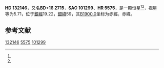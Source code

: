 {{Starbox begin
| name = HD 132146
}}
{{Starbox observe
| epoch = [[J2000.0|J2000.0]]
| constell = {{星座名待查}}<ref name=SIMBAD>{{cite web
 | url=http://simbad.u-strasbg.fr/simbad/sim-id?Ident=HR+5575
 | title =Pulsating variable Star
 | publisher=Centre de Données astronomiques de Strasbourg
 | work=SIMBAD
 | accessdate=2012-07-13}}</ref><ref name=DATA>{{cite web
 | url=http://vizier.u-strasbg.fr/viz-bin/VizieR-5?-out.add=.&-source=5050&-corr=PK=HR&-out.max=9999&HR=5575
 | title=VizieR Detailed Page
 | accessdate=2012-07-13
 | archive-date=2016-03-04
 | archive-url=https://web.archive.org/web/20160304235024/http://vizier.u-strasbg.fr/viz-bin/VizieR-5?-out.add=.&-source=5050&-corr=PK=HR&-out.max=9999&HR=5575
 | dead-url=no
 }}</ref>
| 星官 = 
| ra = {{RA|14|57|11.7}}<ref name=SIMBAD /><ref name=DATA />
| dec = {{DEC|+16|23|18}}<ref name=SIMBAD /><ref name=DATA />
| appmag_v = 5.71<ref name=SIMBAD /><ref name=DATA />
}}
{{Starbox character
| class = gG5<ref name=SIMBAD /><ref name=DATA />
| b-v = 0.94<ref name=SIMBAD /><ref name=DATA />
| u-b = <ref name=SIMBAD /><ref name=DATA />
| r-i = <ref name=SIMBAD /><ref name=DATA />
| variable = 
}}
{{Starbox astrometry
| radial_v = 
| prop_mo_ra = -16
| parallax = 
| p_error = 
}}
{{Starbox catalog
| names =BD+16 2715，[[SAO星表|SAO]] 101299，[[HD星表|HD]] 132146，[[HR星表|HR]] 5575}}
{{Starbox reference |Simbad=HR+5575}}
{{Starbox end}}

'''HD 132146'''，又名'''BD+16 2715'''，'''SAO 101299'''、'''HR 5575'''，是一颗恒星<ref name=SIMBAD /><ref name=DATA />，视星等为5.71，位于[[銀道座標系|銀經]]19.22，[[銀道座標系|銀緯]]59，其[[B1900.0|B1900.0]]坐标为赤經{{RA|14|52|31.8}}，赤緯{{DEC|+16|59|27}}。

== 参考文献 ==
{{reflist}}

{{star-stub}}

[[Category:HD和HDE天體|132146]]
[[Category:HR天體|5575]]
[[Category:SAO天體|101299]]